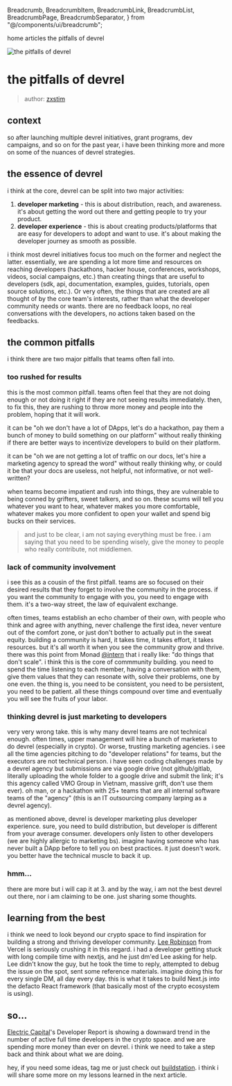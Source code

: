   Breadcrumb,
  BreadcrumbItem,
  BreadcrumbLink,
  BreadcrumbList,
  BreadcrumbPage,
  BreadcrumbSeparator,
} from "@/components/ui/breadcrumb";

<Breadcrumb className="mb-8">
  <BreadcrumbList>
    <BreadcrumbItem>
      <BreadcrumbLink href="/">home</BreadcrumbLink>
    </BreadcrumbItem>
    <BreadcrumbSeparator />
    <BreadcrumbItem>
      <BreadcrumbLink href="/articles">articles</BreadcrumbLink>
    </BreadcrumbItem>
    <BreadcrumbSeparator />
    <BreadcrumbItem>
      <BreadcrumbPage>the pitfalls of devrel</BreadcrumbPage>
    </BreadcrumbItem>
  </BreadcrumbList>
</Breadcrumb>

<Image
  src="/article-thumbnails/the-pitfalls-of-devrel-cover.png"
  alt="the pitfalls of devrel"
  width={1500}
  height={600}
  className="mb-8"
/>

# the pitfalls of devrel

> author: [zxstim](https://x.com/zxstim)

## context

so after launching multiple devrel initiatives, grant programs, dev campaigns, and so on for the past year, i have been thinking more and more on some of the nuances of devrel strategies.

## the essence of devrel

i think at the core, devrel can be split into two major activities:

1. **developer marketing** - this is about distribution, reach, and awareness. it's about getting the word out there and getting people to try your product.
2. **developer experience** - this is about creating products/platforms that are easy for developers to adopt and want to use. it's about making the developer journey as smooth as possible.

i think most devrel initiatives focus too much on the former and neglect the latter. essentially, we are spending a lot more time and resources on reaching developers (hackathons, hacker house, conferences, workshops, videos, social campaigns, etc.) than creating things that are useful to developers (sdk, api, documentation, examples, guides, tutorials, open source solutions, etc.). Or very often, the things that are created are all thought of by the core team's interests, rather than what the developer community needs or wants. there are no feedback loops, no real conversations with the developers, no actions taken based on the feedbacks.

## the common pitfalls

i think there are two major pitfalls that teams often fall into.

### too rushed for results

this is the most common pitfall. teams often feel that they are not doing enough or not doing it right if they are not seeing results immediately. then, to fix this, they are rushing to throw more money and people into the problem, hoping that it will work.

it can be "oh we don't have a lot of DApps, let's do a hackathon, pay them a bunch of money to build something on our platform" without really thinking if there are better ways to incentivize developers to build on their platform.

it can be "oh we are not getting a lot of traffic on our docs, let's hire a marketing agency to spread the word" without really thinking why, or could it be that your docs are useless, not helpful, not informative, or not well-written?

when teams become impatient and rush into things, they are vulnerable to being conned by grifters, sweet talkers, and so on. these scums will tell you whatever you want to hear, whatever makes you more comfortable, whatever makes you more confident to open your wallet and spend big bucks on their services.

> and just to be clear, i am not saying everything must be free. i am saying that you need to be spending wisely, give the money to people who really contribute, not middlemen.

### lack of community involvement

i see this as a cousin of the first pitfall. teams are so focused on their desired results that they forget to involve the community in the process. if you want the community to engage with you, you need to engage with them. it's a two-way street, the law of equivalent exchange.

often times, teams establish an echo chamber of their own, with people who think and agree with anything, never challenge the first idea, never venture out of the comfort zone, or just don't bother to actually put in the sweat equity. building a community is hard, it takes time, it takes effort, it takes resources. but it's all worth it when you see the community grow and thrive. there was this point from Monad [@intern](https://x.com/intern) that i really like: "do things that don't scale". i think this is the core of commmunity building. you need to spend the time listening to each member, having a conversation with them, give them values that they can resonate with, solve their problems, one by one even. the thing is, you need to be consistent, you need to be persistent, you need to be patient. all these things compound over time and eventually you will see the fruits of your labor.

### thinking devrel is just marketing to developers

very very wrong take. this is why many devrel teams are not technical enough. often times, upper management will hire a bunch of marketers to do devrel (especially in crypto). Or worse, trusting marketing agencies. i see all the time agencies pitching to do "developer relations" for teams, but the executors are not technical person. i have seen coding challenges made by a devrel agency but submissions are via google drive (not github/gitlab, literally uploading the whole folder to a google drive and submit the link; it's this agency called VMO Group in Vietnam, massive grift, don't use them ever). oh man, or a hackathon with 25+ teams that are all internal software teams of the "agency" (this is an IT outsourcing company larping as a devrel agency).

as mentioned above, devrel is developer marketing plus developer experience. sure, you need to build distribution, but developer is different from your average consumer. developers only listen to other developers (we are highly allergic to marketing bs). imagine having someone who has never built a DApp before to tell you on best practices. it just doesn't work. you better have the technical muscle to back it up.

### hmm...

there are more but i will cap it at 3. and by the way, i am not the best devrel out there, nor i am claiming to be one. just sharing some thoughts.

## learning from the best

i think we need to look beyond our crypto space to find inspiration for building a strong and thriving developer community. [Lee Robinson](htts://x.com/leeerob) from Vercel is seriously crushing it in this regard. i had a developer getting stuck with long compile time with nextjs, and he just dm'ed Lee asking for help. Lee didn't know the guy, but he took the time to reply, attempted to debug the issue on the spot, sent some reference materials. imagine doing this for every single DM, all day every day. this is what it takes to build Next.js into the defacto React framework (that basically most of the crypto ecosystem is using).

## so...

[Electric Capital](https://x.com/ElectricCapital)'s Developer Report is showing a downward trend in the number of active full time developers in the crypto space. and we are spending more money than ever on devrel. i think we need to take a step back and think about what we are doing.

hey, if you need some ideas, tag me or just check out [buildstation](https://buildstation.org). i think i will share some more on my lessons learned in the next article.
